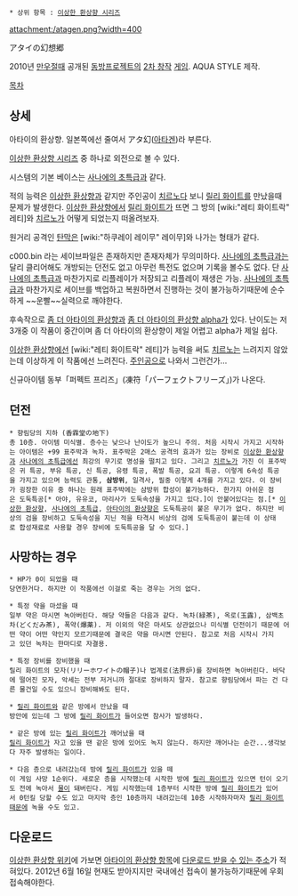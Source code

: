  * 상위 항목 : [[이상한 환상향 시리즈]]

attachment:/atagen.png?width=400

アタイの幻想郷

2010년 [[만우절]]때 공개된 [[동방프로젝트]]의 [[2차 창작]] [[게임]]. AQUA STYLE 제작. 

[[목차]]
== 상세 ==
아타이의 환상향.
일본쪽에선 줄여서 アタ幻([[아타겐]])라 부른다.

[[이상한 환상향 시리즈]] 중 하나로 외전으로 볼 수 있다.

시스템의 기본 베이스는 [[사나에의 초특급]]과 같다.

적의 능력은 [[이상한 환상향]]과 같지만 주인공이 [[치르노]]다 보니 [[릴리 화이트]]를 만났을때 문제가 발생한다. [[이상한 환상향]]에서 [[릴리 화이트]]가 뜨면 그 방의 [wiki:"레티 화이트락" 레티]와 [[치르노]]가 어떻게 되었는지 떠올려보자.

원거리 공격인 [[탄막]]은 [wiki:"하쿠레이 레이무" 레이무]와 나가는 형태가 같다.

c000.bin 라는 세이브파일은 존재하지만 존재자체가 무의미하다. [[사나에의 초특급]]과는 달리 클리어해도 개방되는 던전도 없고 아무런 특전도 없으며 기록을 볼수도 없다. 단 [[사나에의 초특급]]과 마찬가지로 리플레이가 저장되고 리플레이 재생은 가능. [[사나에의 초특급]]과 마찬가지로 세이브를 백업하고 복원하면서 진행하는 것이 불가능하기때문에 순수하게 ~~운빨~~실력으로 깨야한다.

후속작으로 [[좀 더 아타이의 환상향]]과 [[좀 더 아타이의 환상향 alpha]]가 있다. 난이도는 저 3개중 이 작품이 중간이며 좀 더 아타이의 환상향이 제일 어렵고 alpha가 제일 쉽다.

[[이상한 환상향]]에선 [wiki:"레티 화이트락" 레티]가 능력을 써도 [[치르노]]는 느려지지 않았는데 이상하게 이 작품에선 느려진다. [[주인공]]으로 나와서 그런건가...

신규아이템 동부「퍼펙트 프리즈」(凍符「パーフェクトフリーズ」)가 나온다.

== 던전 ==
 * 향림당의 지하 (香霖堂の地下)
 총 10층. 아이템 미식별. 층수는 낮으나 난이도가 높으니 주의. 처음 시작시 가지고 시작하는 아이템은 +99 표주박과 녹차. 표주박은 2매스 공격의 효과가 있는 장비로 [[이상한 환상향]]과 [[사나에의 초특급]]에선 최강의 무기로 명성을 떨치고 있다. 그리고 [[치르노]]가 가진 이 표주박은 귀 특공, 부유 특공, 신 특공, 유령 특공, 폭발 특공, 요괴 특공. 이렇게 6속성 특공을 가지고 있으며 능력도 관통, '''삼방위''', 일격사, 필중 이렇게 4개를 가지고 있다. 이 장비가 굉장한 이유 중 하나는 원래 표주박에는 삼방위 합성이 불가능하다. 한가지 아쉬운 점은 도둑특공[* 아야, 유유코, 마리사가 도둑속성을 가지고 있다.]이 안붙어있다는 점.[* [[이상한 환상향]], [[사나에의 초특급]], [[아타이의 환상향]]은 도둑특공이 붙은 무기가 없다. 하지만 비상의 검을 장비하고 도둑속성을 지닌 적을 타격시 비상의 검에 도둑특공이 붙는데 이 상태로 합성재료로 사용할 경우 장비에 도둑특공을 달 수 있다.]

== 사망하는 경우 ==
 * HP가 0이 되었을 때
 당연한거다. 하지만 이 작품에선 이걸로 죽는 경우는 거의 없다.

 * 특정 약을 마셨을 때
 일부 약은 마시면 녹아버린다. 해당 약들은 다음과 같다. 녹차(緑茶), 옥로(玉露), 삼백초차(どくだみ茶), 폭약(爆薬). 저 이외의 약은 마셔도 상관없으나 미식별 던전이기 때문에 어떤 약이 어떤 약인지 모르기때문에 결국은 약을 마시면 안된다. 참고로 처음 시작시 가지고 있던 녹차는 한마디로 자결용.

 * 특정 장비를 장비했을 때
 릴리 화이트의 모자(リリーホワイトの帽子)나 법계로(法界炉)를 장비하면 녹아버린다. 바닥에 떨어진 모자, 악세는 전부 저거니까 절대로 장비하지 말자. 참고로 향림당에서 파는 건 다른 물건일 수도 있으니 장비해봐도 된다.

 * [[릴리 화이트]]와 같은 방에서 만났을 때
 방안에 있는데 그 방에 [[릴리 화이트]]가 들어오면 참사가 발생하다.

 * 같은 방에 있는 [[릴리 화이트]]가 깨어났을 때
 [[릴리 화이트]]가 자고 있을 땐 같은 방에 있어도 녹지 않는다. 하지만 깨어나는 순간...생각보다 자주 발생하는 일이다.

 * 다음 층으로 내려갔는데 방에 [[릴리 화이트]]가 있을 떼
 이 게임 사망 1순위다. 새로운 층을 시작했는데 시작한 방에 [[릴리 화이트]]가 있으면 턴이 오기도 전에 녹아서 [[물]]이 돼버린다. 게임 시작했는데 1층부터 시작한 방에 [[릴리 화이트]]가 있어서 0턴킬 당할 수도 있고 마지막 층인 10층까지 내려갔는데 10층 시작하자마자 [[릴리 화이트]]때문에 녹을 수도 있고.

== 다운로드 ==
[http://www39.atwiki.jp/hushigigensou/ 이상한 환상향 위키]에 가보면 [http://www39.atwiki.jp/hushigigensou/pages/74.html 아타이의 환상향 항목]에 [http://www.aquastyle.org/file/Atai100.zip 다운로드 받을 수 있는 주소]가 적혀있다. 2012년 6월 16일 현재도 받아지지만 국내에선 접속이 불가능하기때문에 우회접속해야한다.
